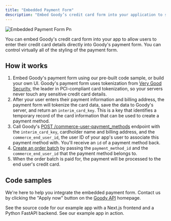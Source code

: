```yaml
---
title: "Embedded Payment Form"
description: "Embed Goody’s credit card form into your application to sell products without processing payment."
---
```


![Embedded Payment Form Pn](/images/embedded-payment-form.png)

You can embed Goody's credit card form into your app to allow users to enter their credit card details directly into Goody's payment form. You can control virtually all of the styling of the payment form.

## How it works

1. Embed Goody's payment form using our pre-built code sample, or build your own UI. Goody's payment form uses tokenization from [Very Good Security](https://www.verygoodsecurity.com/), the leader in PCI-compliant card tokenization, so your servers never touch any sensitive credit card details.
2. After your user enters their payment information and billing address, the payment form will tokenize the card data, save the data to Goody's server, and return an `interim_card_key`. This is a key that identifies a temporary record of the card information that can be used to create a payment method.
3. Call Goody's [POST /commerce-user-payment_methods](/api-reference/commerce-user-payment-methods/create-a-commerce-user-payment-method) endpoint with the `interim_card_key`, cardholder name and billing address, and the `commerce_end_user_id`, the user ID of your app's user to associate this payment method with. You'll receive an `id` of a payment method back.
4. [Create an order batch](/api-reference/order-batches/create-an-order-batch) by passing the `payment_method_id` and the `commerce_end_user_id` that the payment method belongs to.
5. When the order batch is paid for, the payment will be processed to the end user's credit card.

## Code samples

We're here to help you integrate the embedded payment form. Contact us by clicking the "Apply now" button on the [Goody API](https://www.ongoody.com/business/gift-api) homepage.

<Card title="GitHub: Example App with Next.js and Python FastAPI" icon="code" href="https://github.com/ongoody/commerce-api-dcc-sample-fastapi-nextjs">
  See the source code for our example app with a Next.js frontend and a Python FastAPI backend.
</Card>

<Card title="Live Demo: Example App with Next.js and Python FastAPI" icon="browsers" href="https://github.com/ongoody/commerce-api-dcc-sample-fastapi-nextjs">
  See our example app in action.
</Card>